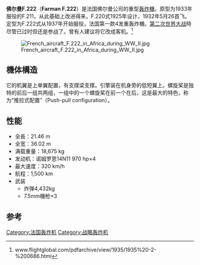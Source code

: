 '''佛尔曼F.222'''（'''Farman F.222'''）是法国佛尔曼公司的重型[[轰炸機|轰炸機]]。原型为1933年服役的F.211，从此基础上改进得来，F.220式1925年设计，1932年5月26首飞。定型为F.222式从1937年开始服役，法国第一款4发重轰炸機。[[第二次世界大战|第二次世界大战]]時尽管已过时但还是参战了。曾有人建议将它改成客机。<ref>www.flightglobal.com/pdfarchive/view/1935/1935%20-2-%200686.html</ref>

[[File:French_aircraft_F.222_in_Africa_during_WW_II.jpg|thumb]]
== 機体構造 ==
它的机翼是上单翼配置，有支撑梁支撑。引擎装在机身旁的低短翼上。螺旋桨是独特的前后一组共两组，一组中的一个螺旋桨在前一个在后，这是最大的特色，称为“推拉式配置”（Push-pull configuration）。

== 性能 ==
* 全長：21.46 m
* 全宽：36.02 m
* 满载重量：18,675 kg
* 发动机：诺姆罗恩14N11 970 hp×4
* 最大速度：320 km/h
* 航程：1,500 km
* 武装
** 炸弾4,432kg
** 7.5mm機枪×3

==参考==
<references/>
[[Category:法国轰炸机|Category:法国轰炸机]]
[[Category:战略轰炸机|Category:战略轰炸机]]